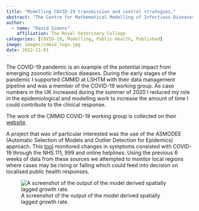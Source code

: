 ```yaml
---
title: "Modelling COVID-19 transmission and control strategies."
abstract: "The Centre for Mathematical Modelling of Infectious Diseases brought together a multidisciplinary group of epidemiologists, mathematicians, economists, statisticians and clinicians to support the COVID-19 response within the UK and Internationally."
author: 
  - name: "David Simons"
    affiliation: The Royal Veterinary College
categories: [COVID-19, Modelling, Public Health, Published]
image: images/cmmid_logo.jpg
date: 2022-11-01
---
```


The COVID-19 pandemic is an example of the potential impact from emerging zoonotic infectious diseases. During the early stages of the pandemic I supported CMMID at LSHTM with their data management pipeline and was a member of the COVID-19 working group. As case numbers in the UK increased during the summer of 2020 I reduced my role in the epidemiological and modelling work to increase the amount of time I could contribute to the clinical response.

The work of the CMMID COVID-19 working group is collected on their [website](https://cmmid.github.io/topics/covid19/).

A project that was of particular interested was the use of the ASMODEE (Automatic Selection of Models and Outlier Detection for Epidemics) approach. This [tool](https://covid19-nhs-pathways-asmodee.netlify.app/analyses-ccg.html) monitored changes in symptoms consisted with COVID-19 through the NHS 111, 999 and online helplines. Using the previous 6 weeks of data from these sources we attempted to monitor local regions where cases may be rising or falling which could feed into decision on localised public health responses.

![A screenshot of the output of the model derived spatially lagged growth rate.](images/asmodee.png)